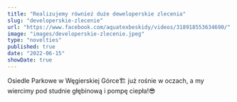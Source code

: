 ```yaml
---
title: "Realizujemy również duże deweloperskie zlecenia"
slug: "developerskie-zlecenie"
url: "https://www.facebook.com/aquatexbeskidy/videos/318918553634690/"
image: "images/developerskie-zlecenie.jpeg"
type: "novelties"
published: true
date: "2022-06-15"
showDate: true
---
```


Osiedle Parkowe w Węgierskiej Górce🏗 już rośnie w oczach, a my wiercimy pod studnie głębinową i pompę ciepła!😎
